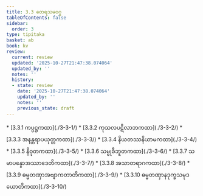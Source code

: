 ```yaml
---
title: 3.3 တေရသမဝဂ္ဂ
tableOfContents: false
sidebar:
  order: 3
type: tipitaka
basket: ab
book: kv
review:
  current: review
  updated: '2025-10-27T21:47:38.074064'
  updated_by: ''
  notes: ''
  history:
  - state: review
    date: '2025-10-27T21:47:38.074064'
    updated_by: ''
    notes: ''
    previous_state: draft
---
```



<ReviewStatus review={frontmatter.review} showDetails={true} />

<HypothesisAnnotation frontmatter={frontmatter} />

<DynamicBreadcrumb />



<TableOfContents book="kv" section="3.3">
* [3.3.1 ကပ္ပဋ္ဌကထာ](./3-3-1/)
* [3.3.2 ကုသလပဋိလာဘကထာ](./3-3-2/)
* [3.3.3 အနန္တရာပယုတ္တကထာ](./3-3-3/)
* [3.3.4 နိယတဿနိယာမကထာ](./3-3-4/)
* [3.3.5 နိဝုတကထာ](./3-3-5/)
* [3.3.6 သမ္မုခီဘူတကထာ](./3-3-6/)
* [3.3.7 သမာပန္နောအဿာဒေတိကထာ](./3-3-7/)
* [3.3.8 အသာတရာဂကထာ](./3-3-8/)
* [3.3.9 ဓမ္မတဏှာအဗျာကတာတိကထာ](./3-3-9/)
* [3.3.10 ဓမ္မတဏှာနဒုက္ခသမုဒယောတိကထာ](./3-3-10/)
</TableOfContents>